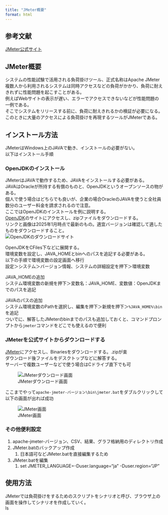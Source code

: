```yaml
---
title: "JMeter概要"
format: html
---
```


## 参考文献
[JMeter公式サイト](https://jmeter.apache.org/)

## JMeter概要

システムの性能試験で活用される負荷掛けツール、正式名称はApache JMeter<br>
複数人から利用されるシステムは同時アクセスなどの負荷がかかり、負荷に耐えきれずに性能問題を起こすことがある。<br>
例えばWebサイトの表示が遅い、エラーでアクセスできないなどが性能問題の一例である。<br>
そこでシステムをリリースする前に、負荷に耐えきれるかの検証が必要になる。<br>
このときに大量のアクセスによる負荷掛けを再現するツールがJMeterである。<br>

## インストール方法

JMeterはWindows上のJAVAで動き、インストールの必要がない。<br>
以下はインストール手順<br>

### OpenJDKのインストール

JMeterはJAVAで動作するため、JAVAをインストールする必要がある。<br>
JAVAはOracleが所持する有償のものと、OpenJDKというオープンソースの物がある。<br>
個人で使う場合はどちらでも良いが、企業の場合OracleのJAVAを使うと全社員数分のユーザー料金を請求されるので注意。<br>
ここではOpenJDKのインストールを例に説明する。<br>
[OpenJDK](https://jdk.java.net/23/)のサイトにアクセスし、zipファイルをダウンロードする。<br>
リンクと画像は2025年1月時点で最新のもの。適宜バージョンは確認して適したものをダウンロードすること。<br>
![OpenJDKのダウンロードサイト](/static/openJDK.png)

OpenJDKをC\Program Files下などに展開する。<br>
環境変数を設定し、JAVA_HOMEとbinへのパスを追記する必要がある。<br>
以下の手順で環境変数の設定画面へ移行<br>
設定＞システム＞バージョン情報、システムの詳細設定を押下＞環境変数<br>

JAVA_HOMEの追加<br>
システム環境変数の新規を押下＞変数名：JAVA_HOME、変数値：OpenJDKまでのパスを追記<br>

JAVAのパスの追加<br>
システム環境変数のPathを選択し、編集を押下＞新規を押下＞`%JAVA_HOME%\bin`を追記<br>
ついでに、解答したJMeterのbinまでのパスも追加しておくと、コマンドプロンプトから`jmeter`コマンドをどこでも使えるので便利


### JMeterを公式サイトからダウンロードする

[JMeter](https://jmeter.apache.org/download_jmeter.cgi)にアクセスし、Binariesをダウンロードする。.zipが楽<br>
ダウンロード後ファイルをデスクトップなどに解答する。<br>
サーバーで複数ユーザーなどで使う場合はCドライブ直下でも可<br>


![JMeterダウンロード画面](/static/jmeter_download.png)


ここまでやって`apache-jmeter-バージョン\bin\jmeter.bat`をダブルクリックして以下の画面が出れば成功

![JMeter画面](/static/jmeter_home.png)

### その他便利設定

1. apache-jmeter-バージョン\にシナリオ、CSV、結果、グラフ格納用のディレクトリ作成
2. JMeter.batのバックアップ作成
   1. 日本語可などJMeter.batを直接編集するため
3. JMeter.batを編集
   1. set JMETER_LANGUAGE=-Duser.language="ja" -Duser.region="JP"

## 使用方法

JMeterでは負荷掛けをするためのスクリプトをシナリオと呼び、ブラウザ上の画面を操作してシナリオを作成していく。<br>ls

